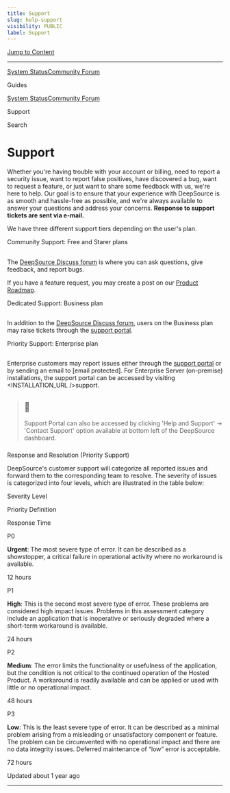 ```yaml
---
title: Support
slug: help-support
visibility: PUBLIC
label: Support
---
```


[Jump to Content](#content)

---

[System Status](https://deepsourcestatus.com/)[Community Forum](https://discuss.deepsource.com/)

Guides

[System Status](https://deepsourcestatus.com/)[Community Forum](https://discuss.deepsource.com/)

Support

Search

# Support

Whether you're having trouble with your account or billing, need to report a security issue, want to report false positives, have discovered a bug, want to request a feature, or just want to share some feedback with us, we're here to help. Our goal is to ensure that your experience with DeepSource is as smooth and hassle-free as possible, and we're always available to answer your questions and address your concerns. **Response to support tickets are sent via e-mail.**

We have three different support tiers depending on the user's plan.

Community Support: Free and Starer plans

## [](#community-support-free-and-starer-plans)

The [DeepSource Discuss forum](https://discuss.deepsource.com/) is where you can ask questions, give feedback, and report bugs.

If you have a feature request, you may create a post on our [Product Roadmap](https://roadmap.deepsource.com/tabs/2-planned).

Dedicated Support: Business plan

## [](#dedicated-support-business-plan)

In addition to the [DeepSource Discuss forum](https://discuss.deepsource.com/), users on the Business plan may raise tickets through the [support portal](https://discuss.deepsource.com/).

Priority Support: Enterprise plan

## [](#priority-support-enterprise-plan)

Enterprise customers may report issues either through the [support portal](https://app.deepsource.com/support) or by sending an email to \[email protected\]. For Enterprise Server (on-premise) installations, the support portal can be accessed by visiting <INSTALLATION_URL />support.

> ## 📘
>
> Support Portal can also be accessed by clicking 'Help and Support' -> 'Contact Support' option available at bottom left of the DeepSource dashboard.

###

Response and Resolution (Priority Support)

[](#response-and-resolution-priority-support)

DeepSource's customer support will categorize all reported issues and forward them to the corresponding team to resolve. The severity of issues is categorized into four levels, which are illustrated in the table below:

Severity Level

Priority Definition

Response Time

P0

**Urgent**: The most severe type of error. It can be described as a showstopper, a critical failure in operational activity where no workaround is available.

12 hours

P1

**High**: This is the second most severe type of error. These problems are considered high impact issues. Problems in this assessment category include an application that is inoperative or seriously degraded where a short-term workaround is available.

24 hours

P2

**Medium**: The error limits the functionality or usefulness of the application, but the condition is not critical to the continued operation of the Hosted Product. A workaround is readily available and can be applied or used with little or no operational impact.

48 hours

P3

**Low**: This is the least severe type of error. It can be described as a minimal problem arising from a misleading or unsatisfactory component or feature. The problem can be circumvented with no operational impact and there are no data integrity issues. Deferred maintenance of “low” error is acceptable.

72 hours

Updated about 1 year ago

---
